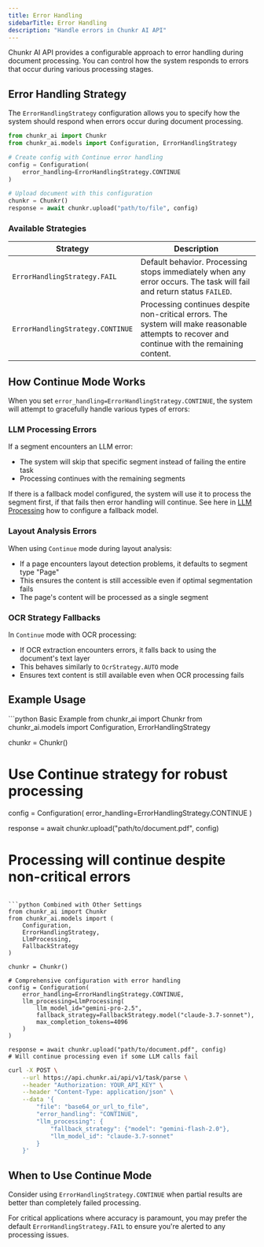 ```yaml
---
title: Error Handling
sidebarTitle: Error Handling
description: "Handle errors in Chunkr AI API"
---
```


Chunkr AI API provides a configurable approach to error handling during document processing. 
You can control how the system responds to errors that occur during various processing stages.

## Error Handling Strategy

The `ErrorHandlingStrategy` configuration allows you to specify how the system should respond when errors occur during document processing.

```python
from chunkr_ai import Chunkr
from chunkr_ai.models import Configuration, ErrorHandlingStrategy

# Create config with Continue error handling
config = Configuration(
    error_handling=ErrorHandlingStrategy.CONTINUE
)

# Upload document with this configuration
chunkr = Chunkr()
response = await chunkr.upload("path/to/file", config)
```

### Available Strategies

| Strategy | Description |
|----------|-------------|
| `ErrorHandlingStrategy.FAIL` | Default behavior. Processing stops immediately when any error occurs. The task will fail and return status `FAILED`. |
| `ErrorHandlingStrategy.CONTINUE` | Processing continues despite non-critical errors. The system will make reasonable attempts to recover and continue with the remaining content. |

## How Continue Mode Works

When you set `error_handling=ErrorHandlingStrategy.CONTINUE`, the system will attempt to gracefully handle various types of errors:

### LLM Processing Errors

If a segment encounters an LLM error:
- The system will skip that specific segment instead of failing the entire task
- Processing continues with the remaining segments

If there is a fallback model configured, the system will use it to process the segment first, if that fails then error handling will continue.
See here in [LLM Processing](/docs/features/llm-processing) how to configure a fallback model.

### Layout Analysis Errors

When using `Continue` mode during layout analysis:
- If a page encounters layout detection problems, it defaults to segment type "Page"
- This ensures the content is still accessible even if optimal segmentation fails
- The page's content will be processed as a single segment

### OCR Strategy Fallbacks

In `Continue` mode with OCR processing:
- If OCR extraction encounters errors, it falls back to using the document's text layer
- This behaves similarly to `OcrStrategy.AUTO` mode
- Ensures text content is still available even when OCR processing fails

## Example Usage

<CodeGroup>
```python Basic Example
from chunkr_ai import Chunkr
from chunkr_ai.models import Configuration, ErrorHandlingStrategy

chunkr = Chunkr()

# Use Continue strategy for robust processing
config = Configuration(
    error_handling=ErrorHandlingStrategy.CONTINUE
)

response = await chunkr.upload("path/to/document.pdf", config)
# Processing will continue despite non-critical errors
```

```python Combined with Other Settings
from chunkr_ai import Chunkr
from chunkr_ai.models import (
    Configuration, 
    ErrorHandlingStrategy,
    LlmProcessing,
    FallbackStrategy
)

chunkr = Chunkr()

# Comprehensive configuration with error handling
config = Configuration(
    error_handling=ErrorHandlingStrategy.CONTINUE,
    llm_processing=LlmProcessing(
        llm_model_id="gemini-pro-2.5",
        fallback_strategy=FallbackStrategy.model("claude-3.7-sonnet"),
        max_completion_tokens=4096
    )
)

response = await chunkr.upload("path/to/document.pdf", config)
# Will continue processing even if some LLM calls fail
```

```bash cURL
curl -X POST \
    --url https://api.chunkr.ai/api/v1/task/parse \
    --header "Authorization: YOUR_API_KEY" \
    --header "Content-Type: application/json" \
    --data '{
        "file": "base64_or_url_to_file",
        "error_handling": "CONTINUE",
        "llm_processing": {
            "fallback_strategy": {"model": "gemini-flash-2.0"},
            "llm_model_id": "claude-3.7-sonnet"
        }
    }'
```
</CodeGroup>

## When to Use Continue Mode

Consider using `ErrorHandlingStrategy.CONTINUE` when partial results are better than completely failed processing.

For critical applications where accuracy is paramount, you may prefer the default `ErrorHandlingStrategy.FAIL` to ensure you're alerted to any processing issues.